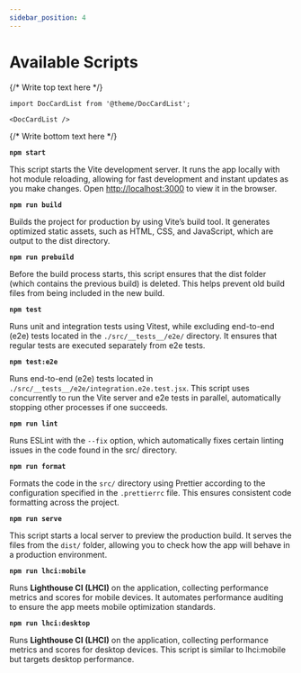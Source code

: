 ```yaml
---
sidebar_position: 4
---
```


# Available Scripts

{/* Write top text here */}


```mdx-code-block
import DocCardList from '@theme/DocCardList';

<DocCardList />
```

{/* Write bottom text here */}

**`npm start`**

This script starts the Vite development server. It runs the app locally with hot module reloading, allowing for fast development and instant updates as you make changes. Open [http://localhost:3000](http://localhost:3000/) to view it in the browser.

**`npm run build`**

Builds the project for production by using Vite’s build tool. It generates optimized static assets, such as HTML, CSS, and JavaScript, which are output to the dist directory.

**`npm run prebuild`**

Before the build process starts, this script ensures that the dist folder (which contains the previous build) is deleted. This helps prevent old build files from being included in the new build.

**`npm test`**

Runs unit and integration tests using Vitest, while excluding end-to-end (e2e) tests located in the `./src/__tests__/e2e/` directory. It ensures that regular tests are executed separately from e2e tests.

**`npm test:e2e`**

Runs end-to-end (e2e) tests located in `./src/__tests__/e2e/integration.e2e.test.jsx`. This script uses concurrently to run the Vite server and e2e tests in parallel, automatically stopping other processes if one succeeds.

**`npm run lint`**

Runs ESLint with the `--fix` option, which automatically fixes certain linting issues in the code found in the src/ directory.

**`npm run format`**

Formats the code in the `src/` directory using Prettier according to the configuration specified in the `.prettierrc` file. This ensures consistent code formatting across the project.

**`npm run serve`**

This script starts a local server to preview the production build. It serves the files from the `dist/` folder, allowing you to check how the app will behave in a production environment.

**`npm run lhci:mobile`**

Runs **Lighthouse CI (LHCI)** on the application, collecting performance metrics and scores for mobile devices. It automates performance auditing to ensure the app meets mobile optimization standards.

**`npm run lhci:desktop`**

Runs **Lighthouse CI (LHCI)** on the application, collecting performance metrics and scores for desktop devices. This script is similar to lhci:mobile but targets desktop performance.
